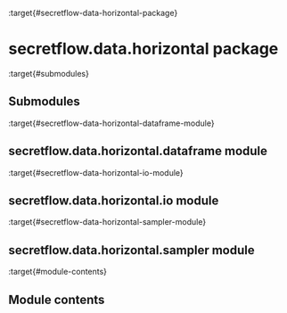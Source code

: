 :target{#secretflow-data-horizontal-package}

# secretflow\.data.horizontal package

:target{#submodules}

## Submodules

:target{#secretflow-data-horizontal-dataframe-module}

## secretflow\.data.horizontal.dataframe module

:target{#secretflow-data-horizontal-io-module}

## secretflow\.data.horizontal.io module

:target{#secretflow-data-horizontal-sampler-module}

## secretflow\.data.horizontal.sampler module

:target{#module-contents}

## Module contents
